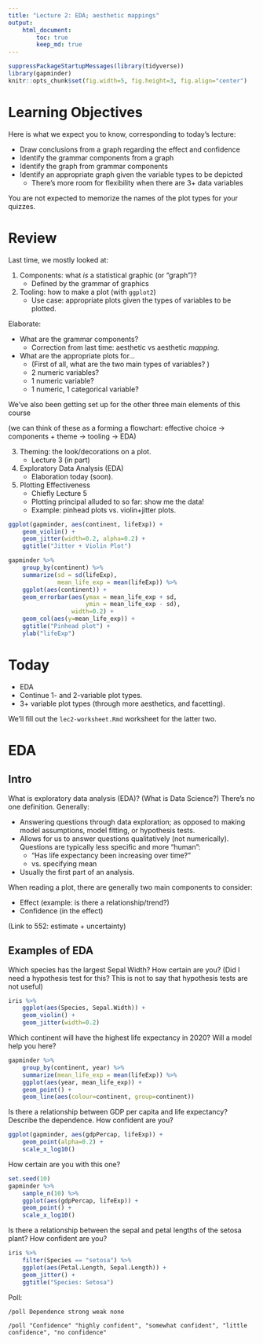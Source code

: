 ```yaml
---
title: "Lecture 2: EDA; aesthetic mappings"
output: 
    html_document:
        toc: true
        keep_md: true
---
```


```r
suppressPackageStartupMessages(library(tidyverse))
library(gapminder)
knitr::opts_chunk$set(fig.width=5, fig.height=3, fig.align="center")
```

# Learning Objectives

Here is what we expect you to know, corresponding to today's lecture:

- Draw conclusions from a graph regarding the effect and confidence
- Identify the grammar components from a graph
- Identify the graph from grammar components
- Identify an appropriate graph given the variable types to be depicted
    - There's more room for flexibility when there are 3+ data variables

You are not expected to memorize the names of the plot types for your quizzes. 

# Review

Last time, we mostly looked at:

1. Components: what _is_ a statistical graphic (or "graph")? 
    - Defined by the grammar of graphics
2. Tooling: how to make a plot (with `ggplot2`)
    - Use case: appropriate plots given the types of variables to be plotted.

Elaborate:

- What are the grammar components?
    - Correction from last time: aesthetic vs aesthetic _mapping_. 
- What are the appropriate plots for...
    - (First of all, what are the two main types of variables? )
    - 2 numeric variables?
    - 1 numeric variable?
    - 1 numeric, 1 categorical variable?

We've also been getting set up for the other three main elements of this course 

(we can think of these as a forming a flowchart: effective choice -> components + theme -> tooling -> EDA)

3. Theming: the look/decorations on a plot.
    - Lecture 3 (in part)
4. Exploratory Data Analysis (EDA)
    - Elaboration today (soon).
5. Plotting Effectiveness
    - Chiefly Lecture 5
    - Plotting principal alluded to so far: show me the data!
    - Example: pinhead plots vs. violin+jitter plots.

```r
ggplot(gapminder, aes(continent, lifeExp)) +
    geom_violin() +
    geom_jitter(width=0.2, alpha=0.2) +
    ggtitle("Jitter + Violin Plot")
```

```r
gapminder %>% 
    group_by(continent) %>% 
    summarize(sd = sd(lifeExp),
              mean_life_exp = mean(lifeExp)) %>%
    ggplot(aes(continent)) +
    geom_errorbar(aes(ymax = mean_life_exp + sd,
                      ymin = mean_life_exp - sd),
                  width=0.2) +
    geom_col(aes(y=mean_life_exp)) +
    ggtitle("Pinhead plot") +
    ylab("lifeExp")
```


# Today

- EDA
- Continue 1- and 2-variable plot types.
- 3+ variable plot types (through more aesthetics, and facetting).

We'll fill out the `lec2-worksheet.Rmd` worksheet for the latter two.

# EDA

## Intro

What is exploratory data analysis (EDA)? (What is Data Science?) There's no one definition. Generally:

- Answering questions through data exploration; as opposed to making model assumptions, model fitting, or hypothesis tests.
- Allows for us to answer questions qualitatively (not numerically). Questions are typically less specific and more "human":
    - "Has life expectancy been increasing over time?"
    - vs. specifying mean
- Usually the first part of an analysis.

When reading a plot, there are generally two main components to consider:

- Effect (example: is there a relationship/trend?)
- Confidence (in the effect)

(Link to 552: estimate + uncertainty)

## Examples of EDA

Which species has the largest Sepal Width? How certain are you? (Did I need a hypothesis test for this? This is not to say that hypothesis tests are not useful)

```r
iris %>% 
    ggplot(aes(Species, Sepal.Width)) +
    geom_violin() +
    geom_jitter(width=0.2)
```

Which continent will have the highest life expectancy in 2020? Will a model help you here?

```r
gapminder %>% 
    group_by(continent, year) %>% 
    summarize(mean_life_exp = mean(lifeExp)) %>% 
    ggplot(aes(year, mean_life_exp)) +
    geom_point() +
    geom_line(aes(colour=continent, group=continent))
```

Is there a relationship between GDP per capita and life expectancy? Describe the dependence. How confident are you?

```r
ggplot(gapminder, aes(gdpPercap, lifeExp)) +
    geom_point(alpha=0.2) +
    scale_x_log10()
```

How certain are you with this one?

```r
set.seed(10)
gapminder %>% 
    sample_n(10) %>% 
    ggplot(aes(gdpPercap, lifeExp)) +
    geom_point() +
    scale_x_log10()
```


Is there a relationship between the sepal and petal lengths of the setosa plant? How confident are you?

```r
iris %>% 
    filter(Species == "setosa") %>% 
    ggplot(aes(Petal.Length, Sepal.Length)) +
    geom_jitter() +
    ggtitle("Species: Setosa")
```

Poll:

`/poll Dependence strong weak none`

`/poll "Confidence" "highly confident", "somewhat confident", "little confidence", "no confidence"`